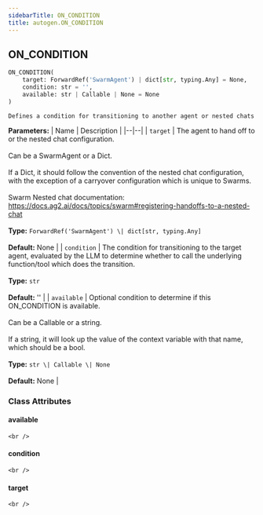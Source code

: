```yaml
---
sidebarTitle: ON_CONDITION
title: autogen.ON_CONDITION
---
```

<h2 id="autogen.ON_CONDITION" class="doc doc-heading">
    <code class="doc-symbol doc-symbol-heading doc-symbol-class"></code>
    <span class="doc doc-object-name doc-class-name">ON_CONDITION</span>
    <a href="#autogen.ON_CONDITION" class="headerlink" title="Permanent link"></a>
</h2>

```python
ON_CONDITION(
    target: ForwardRef('SwarmAgent') | dict[str, typing.Any] = None,
    condition: str = '',
    available: str | Callable | None = None
)
```

    Defines a condition for transitioning to another agent or nested chats

<b>Parameters:</b>
| Name | Description |
|--|--|
| `target` | The agent to hand off to or the nested chat configuration.<br/><br/>Can be a SwarmAgent or a Dict.<br/><br/>If a Dict, it should follow the convention of the nested chat configuration, with the exception of a carryover configuration which is unique to Swarms.<br/><br/>Swarm Nested chat documentation: https://docs.ag2.ai/docs/topics/swarm#registering-handoffs-to-a-nested-chat<br/><br/>**Type:** `ForwardRef('SwarmAgent') \| dict[str, typing.Any]`<br/><br/>**Default:** None |
| `condition` | The condition for transitioning to the target agent, evaluated by the LLM to determine whether to call the underlying function/tool which does the transition.<br/><br/>**Type:** `str`<br/><br/>**Default:** '' |
| `available` | Optional condition to determine if this ON_CONDITION is available.<br/><br/>Can be a Callable or a string.<br/><br/>If a string, it will look up the value of the context variable with that name, which should be a bool.<br/><br/>**Type:** `str \| Callable \| None`<br/><br/>**Default:** None |

### Class Attributes

<code class="doc-symbol doc-symbol-heading doc-symbol-attribute"></code>
#### available
<a href="#autogen.ON_CONDITION.available" class="headerlink" title="Permanent link"></a>

    <br />

<code class="doc-symbol doc-symbol-heading doc-symbol-attribute"></code>
#### condition
<a href="#autogen.ON_CONDITION.condition" class="headerlink" title="Permanent link"></a>

    <br />

<code class="doc-symbol doc-symbol-heading doc-symbol-attribute"></code>
#### target
<a href="#autogen.ON_CONDITION.target" class="headerlink" title="Permanent link"></a>

    <br />